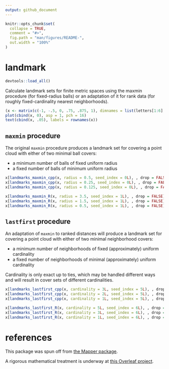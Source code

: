 ```yaml
---
output: github_document
---
```


<!-- README.md is generated from README.Rmd. Please edit that file -->

```r
knitr::opts_chunk$set(
  collapse = TRUE,
  comment = "#>",
  fig.path = "man/figures/README-",
  out.width = "100%"
)
```

# landmark

```r
devtools::load_all()
```

Calculate landmark sets for finite metric spaces using the maxmin procedure (for fixed-radius balls) or an adaptation of it for rank data (for roughly fixed-cardinality nearest neighborhoods).

```r
(x <- matrix(c(-1, -.5, 0, .75, .875, 1), dimnames = list(letters[1:6], "x")))
plot(cbind(x, 0), asp = 1, pch = 16)
text(cbind(x, .05), labels = rownames(x))
```

## `maxmin` procedure

The original `maxmin` procedure produces a landmark set for covering a point cloud with either of two minimal ball covers:

* a minimum number of balls of fixed uniform radius
* a fixed number of balls of minimum uniform radius

```r
x[landmarks_maxmin_cpp(x, radius = 0.5, seed_index = 0L), , drop = FALSE]
x[landmarks_maxmin_cpp(x, radius = 0.25, seed_index = 0L), , drop = FALSE]
x[landmarks_maxmin_cpp(x, radius = 0.125, seed_index = 0L), , drop = FALSE]
```

```r
x[landmarks_maxmin_R(x, radius = 3.5, seed_index = 1L), , drop = FALSE]
x[landmarks_maxmin_R(x, radius = 1.5, seed_index = 1L), , drop = FALSE]
x[landmarks_maxmin_R(x, radius = 0.5, seed_index = 1L), , drop = FALSE]
```

## `lastfirst` procedure

An adaptation of `maxmin` to ranked distances will produce a landmark set for covering a point cloud with either of two minimal neighborhood covers:

* a minimum number of neighborhoods of fixed (approximately) uniform cardinality
* a fixed number of neighborhoods of minimal (approximately) uniform cardinality

Cardinality is only exact up to ties, which may be handled different ways and will result in cover sets of different cardinalities.

```r
x[landmarks_lastfirst_cpp(x, cardinality = 3L, seed_index = 5L), , drop = FALSE]
x[landmarks_lastfirst_cpp(x, cardinality = 2L, seed_index = 5L), , drop = FALSE]
x[landmarks_lastfirst_cpp(x, cardinality = 1L, seed_index = 5L), , drop = FALSE]
```

```r
x[landmarks_lastfirst_R(x, cardinality = 5L, seed_index = 6L), , drop = FALSE]
x[landmarks_lastfirst_R(x, cardinality = 3L, seed_index = 6L), , drop = FALSE]
x[landmarks_lastfirst_R(x, cardinality = 1L, seed_index = 6L), , drop = FALSE]
```

# references

This package was spun off from [the Mapper package](https://github.com/peekxc/Mapper/).

A rigorous mathematical treatment is underway at [this Overleaf project](https://www.overleaf.com/read/fpjrtgfjstyx).
